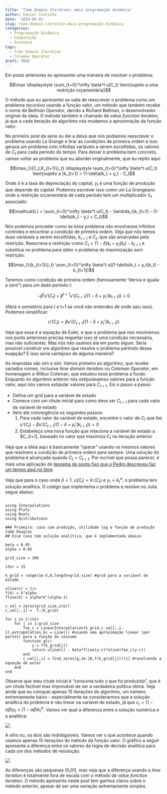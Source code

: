 ```yaml
---
title: 'Time Domain Iteration: mais programação dinâmica'
author: Daniel Coutinho
date: '2019-05-01'
slug: time-domain-iteration-mais-programação-dinâmica
categories:
  - Programação Dinâmica
  - Computação
  - Economia
tags:
  - Time Domain Iteration
  - Coleman Operator
draft: TRUE
---
```


Em posts anteriores eu apresentei uma maneira de resolver o problema:

$$\max \displaystyle \sum_{t=0}^\infty \beta^t u(C_t) \text{sujeito a uma restrição orçamentária}$$

O método que eu apresentei se valia de reescrever o problema como um problema recursivo usando a função valor, um método que também recebe o nome de _Bellman Operator_, devido a Richard Bellman, o desenvolvedor original da ideia. O método também é chamado de _value function iteration_, já que a cada iteração do algoritmo nós mudamos a aproximação da função valor. 

No primeiro post da série eu dei a deixa que nós podiamos reescrever o problema usando La Grange e tirar as condições de primeira ordem e isso gerava um problema com infinitas variáveis a serem escolhidas, os valores de $C_t$ para cada período do tempo. Para deixar o problema bem concreto, vamos voltar ao problema que eu abordei originalmente, que eu repito aqui:

$$\max_{\{C_t,K_{t+1}\}_t} \displaystyle \sum_{t=0}^\infty \beta^t u(C_t) \text{sujeito a }k_{t+1} = (1-\delta)k_t + y_t - C_t$$

Onde $\delta$ é a taxa de depreciação do capital, $y_t$ é uma função de produção que depende do capital. Podemos escrever isso como um La Grangeano onde a restrição orçamentária de cada período tem um multiplicador $\lambda_t$ associado: 

$$\mathcal{L} = \sum_{t=0}^\infty \beta^t u(C_t) - \lambda_t(k_{t+1} - (1-\delta)k_t - y_t + C_t)$$


Nós podemos proceder como se esse problema não envolvesse infinitos controles e encontrar a condição de primeira ordem. Veja que nós temos duas variáveis a serem escolhidas, $k_{t+1}$ e $C_t$, que são amarradas pela restrição. Reescreva a restrição como $C_t = (1-\delta)k_t + y_t(k_t) - k_{t+1}$ e substitua no problema para obter o problema de maximização sem restrição:

$$\max_{\{k_{t+1}\}_t} \sum_{t=0}^\infty \beta^t u((1-\delta)k_t + y_t(k_t) - k_{t+1})$$

Teremos como condição de primeira ordem (famosamente "deriva e iguala a zero") para um dado período $t$: 

$$-\beta^t u'(C_t) + \beta^{t+1} u'(C_{t+1})(1-\delta+y_t'(k_{t+1}))=0$$

(Abra o somatório para t e t+1 se você não entendeu de onde saiu isso). Podemos simplificar:

$$u'(C_t) = \beta u'(C_{t+1})(1-\delta+y_t'(k_{t+1}))$$

Veja que essa é a equação de Euler, e que o problema que nós resolvemos nos posts anteriores precisa respeitar isso (é uma condição necessária, mas não suficiente). Mas nós não usamos ela em ponto algum. Seria possível construir um algoritmo que resolve o problema partindo dessa euqação? E isso seria vantajoso de alguma maneira?

As respostas são sim e sim. Vamos primeiro ao algoritmo, que recebe variados nomes, inclusive _time domain iteration_ ou _Coleman Operator_, em homenagem a Wilbur Coleman, que estudou esse problema a fundo. Enquanto no algoritmo anterior nós estipulavamos valores para a função valor, aqui nós vamos estipular valores para $C_{t+1}$. Eis o passo a passo:

* Defina um grid para a variável de estado
* Comece com um chute inicial para como deve ser $C_{t+1}$ para cada valor da variável de estado
* Itere até convergência os seguintes passos:
  1. Para cada valor da variável de estado, encontre o valor de $C_t$ que faz $u'(C_t) - \beta u'(C_{t+1})(1-\delta+y_t'(k_{t+1})) = 0$
  2. Estabeleça uma nova função que relaciona a variável de estado a $C_{t+1}, baseado no valor que maximiza $C_t$ na iteração anterior

Veja que a ideia aqui é basicamente "operar" usando os mesmos valores que resolvem a condição de primeira ordem para sempre. Uma solução do problema é alcançada quando $C_t = C_{t+1}$. Por incrível que possa parecer, é mais uma aplicação do [teorema de ponto fixo que o Pedro descreveu faz um tempo aqui no blog](https://azul.netlify.com/2018/10/31/banach/).    

Veja que para o caso onde $\delta = 1$, $u(C_t) = \ln(C_t)$ e $y_t = k_t ^\alpha$, o problema tem solução analítica. O código que implementa o problema e resolve no Julia segue abaixo:

```

using Interpolations
using Plots
using Roots
using Distributions

### Primeiro: caso com produção, utilidade log e função de produção Cobb Douglas
## Esse caso tem solução analítica, que é implementada abaixo

beta = 0.95
alpha = 0.65

grid_size = 300

iter = 15

k_grid = range(1e-5,8,length=grid_size) #grid para a variável de estado

uline(c) = 1/c
f(k) = k^alpha
fline(k) = alpha*k^(alpha-1)

c_val = zeros(grid_size,iter)
c_val[:,1] =  f.(k_grid)

for i in 2:iter
    for j in 1:grid_size
        foo_c = LinearInterpolation(k_grid,c_val[:,i-1],extrapolation_bc = Line()) #usando uma aproximação linear (por partes) para a função do consumo
        function g(c)
            y = f(k_grid[j])
            return uline(c) - beta*fline(y-c)*uline(foo_c(y-c))
        end
        c_val[j,i] = find_zeros(g,1e-10,f(k_grid[j]))[1] #resolvendo a equação de euler
    end
end

```

Observe que meu chute inicial é "consuma tudo o que foi produzido", que é um chute factível mas improvável de ser a verdadeira política ótima. Veja ainda que eu coloquei apenas 15 iterações do algoritmo, um número extremamente baixo - especialmente se considerarmos que a solução analítica do problema é não linear na variável de estado, já que $c_t = (1-\alpha \beta) y_t = (1-\alpha \beta) k_t^\alpha$. Vamos ver qual a diferença entre a solução numérica e a analítica:

![](/post/Prog_dinamica/conv_time_iteration.png)

A olho nu, os dois são indistiguíveis. Vamos ver o que acontece quando usamos apenas 15 iterações do método da função valor. O gráfico a seguir apresenta a diferença entre os valores da regra de decisão analítica para cada um dos métodos de resolução:

![](/post/Prog_dinamica/difs_metodos2.png)

As diferenças são pequenas (0,01), mas veja que a diferença usando a _time iteration_ é totalmente fora de escala com o método de _value function iteration_. O método apresento neste post tem ganhos claros sobre o método anterior, apesar de ser uma variação extremamente simples. 